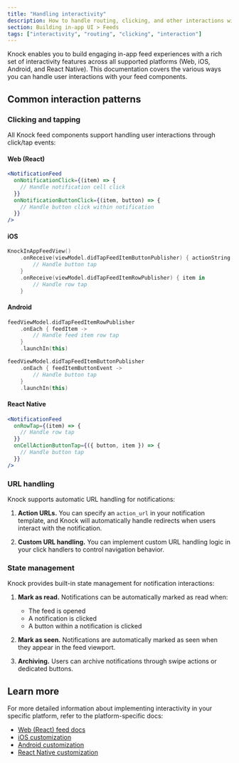 ```yaml
---
title: "Handling interactivity"
description: How to handle routing, clicking, and other interactions with your in-app feed.
section: Building in-app UI > Feeds
tags: ["interactivity", "routing", "clicking", "interaction"]
---
```


Knock enables you to build engaging in-app feed experiences with a rich set of interactivity features across all supported platforms (Web, iOS, Android, and React Native). This documentation covers the various ways you can handle user interactions with your feed components.

<Callout
  type="info"
  title="Note."
  text="All Knock feed components support real-time updates through websocket connections, ensuring your feed stays up-to-date as users interact with notifications."
/>

## Common interaction patterns

### Clicking and tapping

All Knock feed components support handling user interactions through click/tap events:

#### Web (React)

```jsx title="Handling notification interactions in React"
<NotificationFeed
  onNotificationClick={(item) => {
    // Handle notification cell click
  }}
  onNotificationButtonClick={(item, button) => {
    // Handle button click within notification
  }}
/>
```

#### iOS

```swift title="Handling notification interactions in iOS"
KnockInAppFeedView()
    .onReceive(viewModel.didTapFeedItemButtonPublisher) { actionString in
        // Handle button tap
    }
    .onReceive(viewModel.didTapFeedItemRowPublisher) { item in
        // Handle row tap
    }
```

#### Android

```kotlin title="Handling notification interactions in Android"
feedViewModel.didTapFeedItemRowPublisher
    .onEach { feedItem ->
        // Handle feed item row tap
    }
    .launchIn(this)

feedViewModel.didTapFeedItemButtonPublisher
    .onEach { feedItemButtonEvent ->
        // Handle button tap
    }
    .launchIn(this)
```

#### React Native

```jsx title="Handling notification interactions in React Native"
<NotificationFeed
  onRowTap={(item) => {
    // Handle row tap
  }}
  onCellActionButtonTap={({ button, item }) => {
    // Handle button tap
  }}
/>
```

### URL handling

Knock supports automatic URL handling for notifications:

1. **Action URLs.** You can specify an `action_url` in your notification template, and Knock will automatically handle redirects when users interact with the notification.

2. **Custom URL handling.** You can implement custom URL handling logic in your click handlers to control navigation behavior.

### State management

Knock provides built-in state management for notification interactions:

1. **Mark as read.** Notifications can be automatically marked as read when:

   - The feed is opened
   - A notification is clicked
   - A button within a notification is clicked

2. **Mark as seen.** Notifications are automatically marked as seen when they appear in the feed viewport.

3. **Archiving.** Users can archive notifications through swipe actions or dedicated buttons.

## Learn more

For more detailed information about implementing interactivity in your specific platform, refer to the platform-specific docs:

- [Web (React) feed docs](/in-app-ui/react/feed#handling-interactivity)
- [iOS customization](/in-app-ui/ios/customization)
- [Android customization](/in-app-ui/android/customization)
- [React Native customization](/in-app-ui/react-native/customization)

